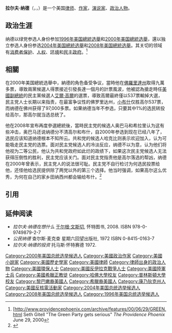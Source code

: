 {{Infobox Politician
| name          = 拉尔夫·纳德
| image         = Naderspeak.JPG
| imagesize     = 200px
| caption       = 
| small_image   =
| alma_mater    = [[普林斯顿大学|普林斯顿大学]]<br />[[哈佛大学|哈佛大学]]
| birth_date    = {{birth date and age|mf=yes|1934|02|27}}
| birth_place   = 美国[[康涅狄格州|康涅狄格州]][[温斯特德|温斯特德]] 
| death_date    =
| death_place   =
| party         = 獨立
| otherparty    = [[美國民主黨|美國民主黨]]（1964-1991）<br />[[绿党_(美国)|绿党]]（1991-2003）<br />[[美国改革党|美国改革党]](非党员)<br />[[自由和平组织|自由和平组织]] (非党员)<br />[[自然法党|自然法党]](非党员)<br />獨立候选人/马里兰州人民党 (2004年建立以參選選舉)
| relations     =
| spouse        = 无
| civil partner =
| children      =
| residence     =
| occupation    = 律师和政治活动家
| religion      = [[安提阿正教會|安提阿正教會]]
| signature     =
| website       = [http://www.votenader.org/ www.votenader.org]
| footnotes     =
}}
'''拉尔夫·纳德'''（{{lang-en|Ralph Nader}}，{{lang-ar|رالف نادر}}，{{bd|1934年|2月27日|catIdx=Nader}}）是一个美国[[律师|律师]]、[[作家|作家]]，[[演说家|演说家]]、[[政治人物|政治人物]]。

== 政治生涯 ==
纳德以绿党参选人身份参加[[1996年美国總統选舉|1996年美国總統选舉]]和[[2000年美国總統选舉|2000年美国總統选舉]]，還以独立参选人身份参选[[2004年美国總統选舉|2004年美国總統选舉]]和[[2008年美国總統选舉|2008年美国總統选舉]]。其关切的领域有[[消费者保护|消费者保护]]、[[人权|人权]]、[[环境|环境]]和[[民主|民主]][[政府|政府]]。<ref>[http://www.providencephoenix.com/archive/features/00/06/29/GREEN.html Seth Gitell "The Green Party gets serious" ''The Providence Phoenix'' June 29, 2000{{webarchive|url=https://web.archive.org/web/20130905133019/http://www.providencephoenix.com/archive/features/00/06/29/GREEN.html |date=2013年9月5日 }}</ref>

== 相關 ==
在2000年美国總統选舉中，納德的角色备受争议，當時他在[[佛羅里達州|佛羅里達州]]取得九萬多票，導致兩黨候選人得票接近引發長達一個月的計票風波，他被認為搶走時任[[美國副總統|美國副總統]]的民主黨候選人[[艾爾·高爾|艾爾·高爾]]的選票，導致高爾最終僅以537票輸掉大選，民主党人士长期以来指责，在最富争议性的佛罗里达州，[[小布什|小布什]]仅胜高尔537票，而纳德在佛州获得了97,000多票。如果纳德当年不参选，只要其中1%的选民转投给高尔，那高尔就当选总统了。

他在2008年宣布再度參選總統後，當時民主党的候选人奥巴马和希拉里认为这有些冲击，奥巴马还说纳德分不清高尔和布什，自2000年参选到现在已经八年了，选民应该知道纳德根本不知所云。共和党的候选人哈克比则表示欢迎加入，认为可能吸走民主党的选票。面对民主党候选人的冷淡反应，纳德不以为意，认为他们将他视为二等公民，他认为共和党政府如此烂的政绩下，如果这次民主党候选人无法获得压倒性的胜利，民主党应该关门。面对民主党指责他是高尔落选的帮凶，纳德在2000年曾表示，民主党人的说法很可耻。民主党不自行检讨为何选民投票给他，还怪他给选民提供除了两党以外的第三个选择。他当时强调，如果高尔这么优秀，为何在自己的家乡田纳西州都会输给布什。<ref>{{Cite web |url=http://m.secretchina.com/node/233240 |title=知名消费者权益人士拉尔夫·纳德宣布参选美国总统 |access-date=2014-01-14 |archive-date=2016-03-05 |archive-url=https://web.archive.org/web/20160305042357/http://m.secretchina.com/node/233240 |dead-url=no }}</ref>

== 引用 ==
{{reflist}}

== 延伸阅读 ==
*''拉尔夫·纳德在想什么'' [[于尔根·文斯切|于尔根·文斯切]], 怀特图书, 2008. ISBN 978-0-9749879-2-7
* ''公民纳德''   查尔斯·麦克查 星期六回望出版社, 1972 ISBN 0-8415-0163-7
* ''拉尔夫·纳德的投资''   托马斯·怀特赛德 1972.

{{Authority control}}
{{DEFAULTSORT:Nader, Ralph}}
[[Category:2000年美国总统选举候选人|Category:2000年美国总统选举候选人]]
[[Category:美國政治作家|Category:美國政治作家]]
[[Category:美國小說家|Category:美國小說家]]
[[Category:美國歷史學家|Category:美國歷史學家]]
[[Category:美國律師|Category:美國律師]]
[[Category:律師出身的政治人物|Category:律師出身的政治人物]]
[[Category:美國環保人士|Category:美國環保人士]]
[[Category:美國反伊拉克戰爭人士|Category:美國反伊拉克戰爭人士]]
[[Category:美國陸軍士兵|Category:美國陸軍士兵]]
[[Category:美國希臘正教徒|Category:美國希臘正教徒]]
[[Category:哈佛大學校友|Category:哈佛大學校友]]
[[Category:普林斯頓大學校友|Category:普林斯頓大學校友]]
[[Category:黎巴嫩裔美國人|Category:黎巴嫩裔美國人]]
[[Category:希臘裔美國人|Category:希臘裔美國人]]
[[Category:康乃狄克州人|Category:康乃狄克州人]]
[[Category:美國反核電活動家|Category:美國反核電活動家]]
[[Category:2004年美国总统选举候选人|Category:2004年美国总统选举候选人]]
[[Category:2008年美国总统选举候选人|Category:2008年美国总统选举候选人]]
[[Category:1996年美国总统选举候选人|Category:1996年美国总统选举候选人]]